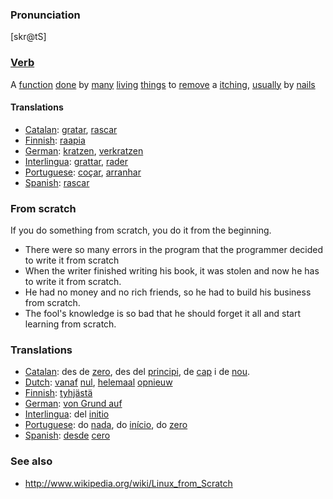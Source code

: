 ===Pronunciation===
[skr@tS]

===[[Verb]]===
A [[function]] [[done]] by [[many]] [[living]] [[things]] to [[remove]] a [[itch]]ing, [[usual]]ly by [[nail]]s

====Translations====
*[[Catalan]]: [[gratar]], [[rascar]]
*[[Finnish]]: [[raapia]]
*[[German]]: [[kratzen]], [[verkratzen]]
*[[Interlingua]]: [[grattar]], [[rader]]
*[[Portuguese]]: [[coçar]], [[arranhar]]
*[[Spanish]]: [[rascar]]

=== From scratch===
If you do something from scratch, you do it from the beginning.
*There were so many errors in the program that the programmer decided to write it from scratch
*When the writer finished writing his book, it was stolen and now he has to write it from scratch. 
*He had no money and no rich friends, so he had to build his business from scratch. 
*The fool's knowledge is so bad that he should forget it all and start learning from scratch.

===Translations===
*[[Catalan]]: des de [[zero]], des del [[principi]], de [[cap]] i de [[nou]].
*[[Dutch]]: [[vanaf]] [[nul]], [[helemaal]] [[opnieuw]]
*[[Finnish]]: [[tyhjästä]]
*[[German]]: [[von Grund auf]]
*[[Interlingua]]: del [[initio]]
*[[Portuguese]]: do [[nada]], do [[início]], do [[zero]]
*[[Spanish]]: [[desde]] [[cero]]

===See also ===
*http://www.wikipedia.org/wiki/Linux_from_Scratch
